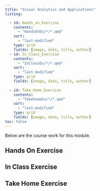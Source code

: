 ```yaml
---
title: "Visual Analytics and Applications"
listing: 

  - id: Hands_on_Exercise
    contents:
      - "HandsOnEx/*/*.qmd"
    sort:
      - "last-modified"
    type: grid
    fields: [image, date, title, author]
  - id: In_Class_Exercise
    contents:
      - "InClassEx/*/*.qmd"
    sort:
      - "last-modified"
    type: grid
    fields: [image, date, title, author]
  
  - id: Take_Home_Exercise
    contents:
      - "TakehomeEx/*/*.qmd"
    sort:
      - "last-modified"
    type: grid
    fields: [image, date, title, author]
toc: false
---
```


Below are the course work for this module.

::: content-container
::: listing-block
## Hands On Exercise

</a>

::: {#Hands_on_Exercise}
:::
:::
:::

::: content-container
::: listing-block
## In Class Exercise

</a>

::: {#In_Class_Exercise}
:::
:::
:::

::: content-container
::: listing-block
## Take Home Exercise

</a>

::: {#Take_Home_Exercise}
:::
:::
:::

<credits to senior for the code for this index>
